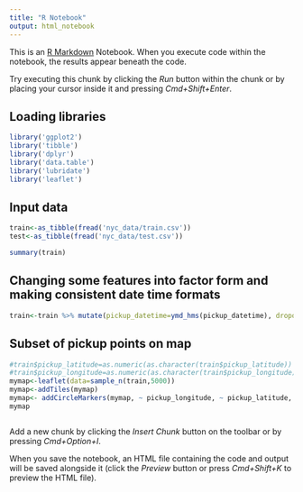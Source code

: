 ```yaml
---
title: "R Notebook"
output: html_notebook
---
```


This is an [R Markdown](http://rmarkdown.rstudio.com) Notebook. When you execute code within the notebook, the results appear beneath the code. 

Try executing this chunk by clicking the *Run* button within the chunk or by placing your cursor inside it and pressing *Cmd+Shift+Enter*. 

## Loading libraries
```r
library('ggplot2')
library('tibble')
library('dplyr')
library('data.table')
library('lubridate')
library('leaflet')
```

## Input data
```r
train<-as_tibble(fread('nyc_data/train.csv'))
test<-as_tibble(fread('nyc_data/test.csv'))

summary(train)
```

## Changing some features into factor form and making consistent date time formats
```r
train<-train %>% mutate(pickup_datetime=ymd_hms(pickup_datetime), dropoff_datetime=ymd_hms(dropoff_datetime), vendor_id=factor(vendor_id), passenger_count=factor(passenger_count))

```

## Subset of  pickup points on map
```r
#train$pickup_latitude=as.numeric(as.character(train$pickup_latitude))
#train$pickup_longitude=as.numeric(as.character(train$pickup_longitude))
mymap<-leaflet(data=sample_n(train,5000))
mymap<-addTiles(mymap)
mymap<- addCircleMarkers(mymap, ~ pickup_longitude, ~ pickup_latitude, radius=1, color='red')
mymap
```

```r

```



Add a new chunk by clicking the *Insert Chunk* button on the toolbar or by pressing *Cmd+Option+I*.

When you save the notebook, an HTML file containing the code and output will be saved alongside it (click the *Preview* button or press *Cmd+Shift+K* to preview the HTML file).
